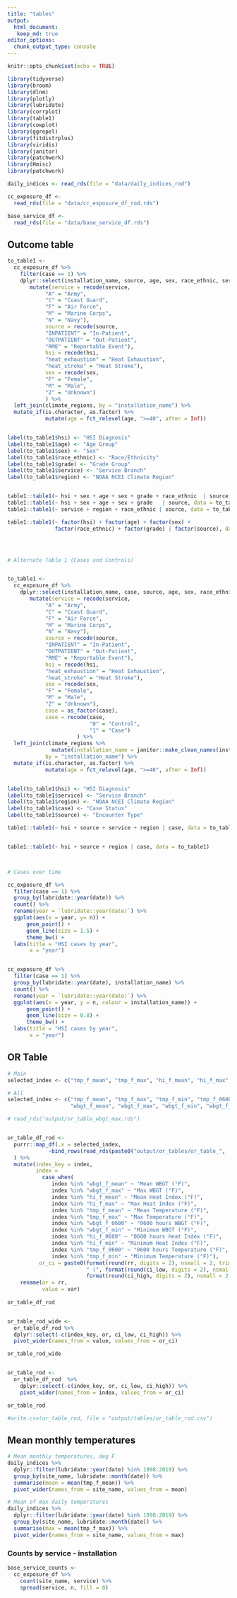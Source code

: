 ```yaml
---
title: "tables"
output: 
  html_document:
   keep_md: true
editor_options: 
  chunk_output_type: console
---
```


```r
knitr::opts_chunk$set(echo = TRUE)

library(tidyverse)
library(broom)
library(dlnm)
library(plotly)
library(lubridate)
library(corrplot)
library(table1)
library(cowplot)
library(ggrepel)
library(fitdistrplus)
library(viridis)
library(janitor)
library(patchwork)
library(Hmisc)
library(patchwork)

```


```r

daily_indices <- read_rds(file = "data/daily_indices_rod")

cc_exposure_df <-
  read_rds(file = "data/cc_exposure_df_rod.rds")

base_service_df <-
  read_rds(file = "data/base_service_df.rds")


```


## Outcome table
```r

to_table1 <-
  cc_exposure_df %>% 
    filter(case == 1) %>% 
    dplyr::select(installation_name, source, age, sex, race_ethnic, service, grade, hsi) %>% 
       mutate(service = recode(service,
            "A" = "Army",
            "C" = "Coast Guard",
            "F" = "Air Force",
            "M" = "Marine Corps",
            "N" = "Navy"),
            source = recode(source,
            "INPATIENT" = "In-Patient",
            "OUTPATIENT" = "Out-Patient",
            "RME" = "Reportable Event"),
            hsi = recode(hsi,
            "heat_exhaustion" = "Heat Exhaustion",
            "heat_stroke" = "Heat Stroke"),
            sex = recode(sex,
            "F" = "Female",
            "M" = "Male",
            "Z" = "Unknown")
            ) %>% 
  left_join(climate_regions, by = "installation_name") %>% 
  mutate_if(is.character, as.factor) %>% 
            mutate(age = fct_relevel(age, ">=40", after = Inf))


label(to_table1$hsi) <- "HSI Diagnosis"
label(to_table1$age) <- "Age Group"
label(to_table1$sex) <- "Sex"
label(to_table1$race_ethnic) <- "Race/Ethnicity"
label(to_table1$grade) <- "Grade Group"
label(to_table1$service) <- "Service Branch"
label(to_table1$region) <- "NOAA NCEI Climate Region"


table1::table1(~ hsi + sex + age + sex + grade + race_ethnic  | source, data = to_table1)
table1::table1(~ hsi + sex + age + sex + grade   | source, data = to_table1)  
table1::table1(~ service + region + race_ethnic | source, data = to_table1)

table1::table1(~ factor(hsi) + factor(age) + factor(sex) + 
               factor(race_ethnic) + factor(grade) | factor(source), data = to_table1)




# Alternate Table 1 (Cases and Controls)


to_table1 <-
  cc_exposure_df %>% 
    dplyr::select(installation_name, case, source, age, sex, race_ethnic, service, grade, hsi) %>% 
       mutate(service = recode(service,
            "A" = "Army",
            "C" = "Coast Guard",
            "F" = "Air Force",
            "M" = "Marine Corps",
            "N" = "Navy"),
            source = recode(source,
            "INPATIENT" = "In-Patient",
            "OUTPATIENT" = "Out-Patient",
            "RME" = "Reportable Event"),
            hsi = recode(hsi,
            "heat_exhaustion" = "Heat Exhaustion",
            "heat_stroke" = "Heat Stroke"),
            sex = recode(sex,
            "F" = "Female",
            "M" = "Male",
            "Z" = "Unknown"),
            case = as_factor(case),
            case = recode(case,
                          "0" = "Control",
                          "1" = "Case")
                      ) %>% 
  left_join(climate_regions %>% 
              mutate(installation_name = janitor::make_clean_names(installation_name)),
            by = "installation_name") %>% 
  mutate_if(is.character, as.factor) %>% 
            mutate(age = fct_relevel(age, ">=40", after = Inf))


label(to_table1$hsi) <- "HSI Diagnosis"
label(to_table1$service) <- "Service Branch"
label(to_table1$region) <- "NOAA NCEI Climate Region"
label(to_table1$case) <- "Case Status"
label(to_table1$source) <- "Encounter Type"

table1::table1(~ hsi + source + service + region | case, data = to_table1)


table1::table1(~ hsi + source + region | case, data = to_table1)



# Cases over time

cc_exposure_df %>% 
  filter(case == 1) %>% 
  group_by(lubridate::year(date)) %>% 
  count() %>% 
  rename(year = `lubridate::year(date)`) %>% 
  ggplot(aes(x = year, y= n)) +
      geom_point() +
      geom_line(size = 1.5) +
      theme_bw() +
  labs(title = "HSI cases by year",
       x = "year")


cc_exposure_df %>% 
  filter(case == 1) %>% 
  group_by(lubridate::year(date), installation_name) %>% 
  count() %>% 
  rename(year = `lubridate::year(date)`) %>% 
  ggplot(aes(x = year, y = n, colour = installation_name)) +
      geom_point() +
      geom_line(size = 0.8) +
      theme_bw() +
  labs(title = "HSI cases by year",
       x = "year")
```

## OR Table

```r

# Main
selected_index <- c("tmp_f_mean", "tmp_f_max", "hi_f_mean", "hi_f_max", "wbgt_f_mean", "wbgt_f_max")

# All
selected_index <- c("tmp_f_mean", "tmp_f_max", "tmp_f_min", "tmp_f_0600", "hi_f_mean", "hi_f_max", "hi_f_min", "hi_f_0600",
                    "wbgt_f_mean", "wbgt_f_max", "wbgt_f_min", "wbgt_f_0600")

# read_rds("output/or_table_wbgt_max.rds")


or_table_df_rod <-
  purrr::map_df(.x = selected_index,
             ~bind_rows(read_rds(paste0("output/or_tables/or_table_", .x, ".rds")))
  ) %>%
  mutate(index_key = index,
         index = 
           case_when(
              index %in% "wbgt_f_mean" ~ "Mean WBGT (°F)",
              index %in% "wbgt_f_max" ~ "Max WBGT (°F)",
              index %in% "hi_f_mean" ~ "Mean Heat Index (°F)",
              index %in% "hi_f_max" ~ "Max Heat Index (°F)",
              index %in% "tmp_f_mean" ~ "Mean Temperature (°F)",
              index %in% "tmp_f_max" ~ "Max Temperature (°F)",
              index %in% "wbgt_f_0600" ~ "0600 hours WBGT (°F)",
              index %in% "wbgt_f_min" ~ "Minimum WBGT (°F)",
              index %in% "hi_f_0600" ~ "0600 hours Heat Index (°F)",
              index %in% "hi_f_min" ~ "Minimum Heat Index (°F)",
              index %in% "tmp_f_0600" ~ "0600 hours Temperature (°F)",
              index %in% "tmp_f_min" ~ "Minimum Temperature (°F)"),
          or_ci = paste0(format(round(rr, digits = 2), nsmall = 2, trim = "TRUE"), 
                         " (", format(round(ci_low, digits = 2), nsmall = 2, trim = "TRUE"), ", ",
                         format(round(ci_high, digits = 2), nsmall = 2, trim = "TRUE"), ")")) %>% 
    rename(or = rr,
           value = var) 
  
or_table_df_rod


or_table_rod_wide <-
  or_table_df_rod %>% 
  dplyr::select(-c(index_key, or, ci_low, ci_high)) %>% 
  pivot_wider(names_from = value, values_from = or_ci) 

or_table_rod_wide


or_table_rod <-
  or_table_df_rod  %>%
    dplyr::select(-c(index_key, or, ci_low, ci_high)) %>% 
    pivot_wider(names_from = index, values_from = or_ci)

or_table_rod

#write.csv(or_table_rod, file = "output/tables/or_table_rod.csv")


```


## Mean monthly temperatures
```r

# Mean monthly temperatures, deg F
daily_indices %>% 
  dplyr::filter(lubridate::year(date) %in% 1998:2019) %>%
  group_by(site_name, lubridate::month(date)) %>% 
  summarise(mean = mean(tmp_f_mean)) %>% 
  pivot_wider(names_from = site_name, values_from = mean)

# Mean of max daily temperatures
daily_indices %>% 
  dplyr::filter(lubridate::year(date) %in% 1998:2019) %>%
  group_by(site_name, lubridate::month(date)) %>% 
  summarise(max = mean(tmp_f_max)) %>% 
  pivot_wider(names_from = site_name, values_from = max)

```


### Counts by service - installation
```r

base_service_counts <-
  cc_exposure_df %>% 
    count(site_name, service) %>% 
    spread(service, n, fill = 0) 

```


